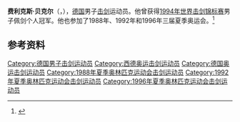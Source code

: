 '''费利克斯·贝克尔'''（{{lang-de|Felix Becker}}，{{bd|1964年|8月9日|}}），[[德国|德国]]男子[[击剑|击剑]]运动员。他曾获得[[1994年世界击剑锦标赛|1994年世界击剑锦标赛]]男子佩剑个人冠军。他也参加了1988年、1992年和1996年三届夏季奥运会。<ref>{{Cite web|title=Felix BECKER|url=https://www.olympic.org/felix-becker|accessdate=2021-03-10|date=2021-03-09|work=International Olympic Committee|language=en}}</ref>

== 参考资料 ==
{{reflist}}

{{世界击剑锦标赛男子佩剑个人冠军}}

{{Authority control}}
{{DEFAULTSORT:Becker, Felix}}
[[Category:德国男子击剑运动员|Category:德国男子击剑运动员]]
[[Category:西德奥运击剑运动员|Category:西德奥运击剑运动员]]
[[Category:德国奥运击剑运动员|Category:德国奥运击剑运动员]]
[[Category:1988年夏季奥林匹克运动会击剑运动员|Category:1988年夏季奥林匹克运动会击剑运动员]]
[[Category:1992年夏季奥林匹克运动会击剑运动员|Category:1992年夏季奥林匹克运动会击剑运动员]]
[[Category:1996年夏季奥林匹克运动会击剑运动员|Category:1996年夏季奥林匹克运动会击剑运动员]]